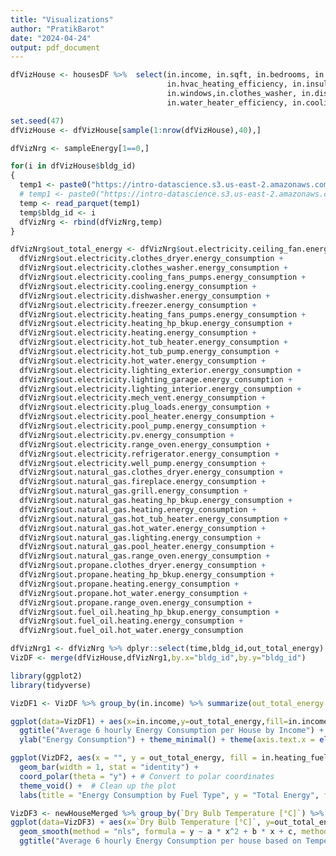 ---
title: "Visualizations"
author: "PratikBarot"
date: "2024-04-24"
output: pdf_document
---


```{r}
dfVizHouse <- housesDF %>%  select(in.income, in.sqft, in.bedrooms, in.heating_fuel, in.hvac_heating_type, in.hvac_cooling_efficiency,
                                   in.hvac_heating_efficiency, in.insulation_wall, in.insulation_ceiling, in.insulation_floor,
                                   in.windows,in.clothes_washer, in.dishwasher, in.refrigerator, in.water_heater_fuel,
                                   in.water_heater_efficiency, in.cooling_setpoint, in.heating_setpoint,bldg_id)

set.seed(47)
dfVizHouse <- dfVizHouse[sample(1:nrow(dfVizHouse),40),]
```


```{r}
dfVizNrg <- sampleEnergy[1==0,]

for(i in dfVizHouse$bldg_id)
{
  temp1 <- paste0("https://intro-datascience.s3.us-east-2.amazonaws.com/SC-data/2023-houseData/",as.character(i),".parquet")
  # temp1 <- paste0("https://intro-datascience.s3.us-east-2.amazonaws.com/SC-data/2023-houseData/%s.parquet")
  temp <- read_parquet(temp1)
  temp$bldg_id <- i
  dfVizNrg <- rbind(dfVizNrg,temp)
}
```

```{r}
dfVizNrg$out_total_energy <- dfVizNrg$out.electricity.ceiling_fan.energy_consumption +
  dfVizNrg$out.electricity.clothes_dryer.energy_consumption + 
  dfVizNrg$out.electricity.clothes_washer.energy_consumption +
  dfVizNrg$out.electricity.cooling_fans_pumps.energy_consumption +
  dfVizNrg$out.electricity.cooling.energy_consumption +
  dfVizNrg$out.electricity.dishwasher.energy_consumption +
  dfVizNrg$out.electricity.freezer.energy_consumption +
  dfVizNrg$out.electricity.heating_fans_pumps.energy_consumption +
  dfVizNrg$out.electricity.heating_hp_bkup.energy_consumption +
  dfVizNrg$out.electricity.heating.energy_consumption +
  dfVizNrg$out.electricity.hot_tub_heater.energy_consumption +
  dfVizNrg$out.electricity.hot_tub_pump.energy_consumption +
  dfVizNrg$out.electricity.hot_water.energy_consumption +
  dfVizNrg$out.electricity.lighting_exterior.energy_consumption +
  dfVizNrg$out.electricity.lighting_garage.energy_consumption +
  dfVizNrg$out.electricity.lighting_interior.energy_consumption +
  dfVizNrg$out.electricity.mech_vent.energy_consumption +
  dfVizNrg$out.electricity.plug_loads.energy_consumption +
  dfVizNrg$out.electricity.pool_heater.energy_consumption +
  dfVizNrg$out.electricity.pool_pump.energy_consumption +
  dfVizNrg$out.electricity.pv.energy_consumption +
  dfVizNrg$out.electricity.range_oven.energy_consumption +
  dfVizNrg$out.electricity.refrigerator.energy_consumption +
  dfVizNrg$out.electricity.well_pump.energy_consumption + 
  dfVizNrg$out.natural_gas.clothes_dryer.energy_consumption +
  dfVizNrg$out.natural_gas.fireplace.energy_consumption +
  dfVizNrg$out.natural_gas.grill.energy_consumption +
  dfVizNrg$out.natural_gas.heating_hp_bkup.energy_consumption +
  dfVizNrg$out.natural_gas.heating.energy_consumption +
  dfVizNrg$out.natural_gas.hot_tub_heater.energy_consumption +
  dfVizNrg$out.natural_gas.hot_water.energy_consumption +
  dfVizNrg$out.natural_gas.lighting.energy_consumption +
  dfVizNrg$out.natural_gas.pool_heater.energy_consumption +
  dfVizNrg$out.natural_gas.range_oven.energy_consumption +
  dfVizNrg$out.propane.clothes_dryer.energy_consumption +
  dfVizNrg$out.propane.heating_hp_bkup.energy_consumption +
  dfVizNrg$out.propane.heating.energy_consumption +
  dfVizNrg$out.propane.hot_water.energy_consumption +
  dfVizNrg$out.propane.range_oven.energy_consumption +
  dfVizNrg$out.fuel_oil.heating_hp_bkup.energy_consumption +
  dfVizNrg$out.fuel_oil.heating.energy_consumption +
  dfVizNrg$out.fuel_oil.hot_water.energy_consumption
```

```{r}
dfVizNrg1 <- dfVizNrg %>% dplyr::select(time,bldg_id,out_total_energy)
VizDF <- merge(dfVizHouse,dfVizNrg1,by.x="bldg_id",by.y="bldg_id")
```

```{r}
library(ggplot2)
library(tidyverse)

VizDF1 <- VizDF %>% group_by(in.income) %>% summarize(out_total_energy = mean(out_total_energy, na.rm = TRUE))

ggplot(data=VizDF1) + aes(x=in.income,y=out_total_energy,fill=in.income) + geom_col() +
  ggtitle("Average 6 hourly Energy Consumption per House by Income") + xlab("Income") +
  ylab("Energy Consumption") + theme_minimal() + theme(axis.text.x = element_text(angle = 90, hjust = 1))
```

```{r}
ggplot(VizDF2, aes(x = "", y = out_total_energy, fill = in.heating_fuel)) + 
  geom_bar(width = 1, stat = "identity") +
  coord_polar(theta = "y") + # Convert to polar coordinates
  theme_void() +  # Clean up the plot
  labs(title = "Energy Consumption by Fuel Type", y = "Total Energy", fill = "Heating Fuel")
```


```{r}
VizDF3 <- newHouseMerged %>% group_by(`Dry Bulb Temperature [°C]`) %>% summarize(out_total_energy = mean(out_total_energy, na.rm = TRUE))
ggplot(data=VizDF3) + aes(x=`Dry Bulb Temperature [°C]`, y=out_total_energy) + geom_point(color="blue") + theme_minimal() +
  geom_smooth(method = "nls", formula = y ~ a * x^2 + b * x + c, method.args = list(start = list(a = 1, b = 1, c = 1)), se = FALSE, size = 2, color = "orange") +
  ggtitle("Average 6 hourly Energy Consumption per house based on Temperature") + ylab("Energy Consumption")
```

